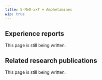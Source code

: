---
title: 5-MeO-xxT + Amphetamines
wip: true
---

## Experience reports

This page is still being written.

## Related research publications

This page is still being written.

